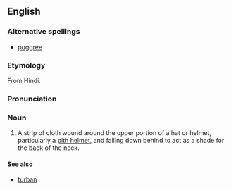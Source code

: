 ==English==

===Alternative spellings===
*[[puggree]]

===Etymology===
From Hindi.

===Pronunciation===
{{IPA|/ˈpʌgɹiː/}}

===Noun===
{{en-noun}}

# A strip of cloth wound around the upper portion of a hat or helmet, particularly a [[pith helmet]], and falling down behind to act as a shade for the back of the neck.

====See also====
*[[turban]]